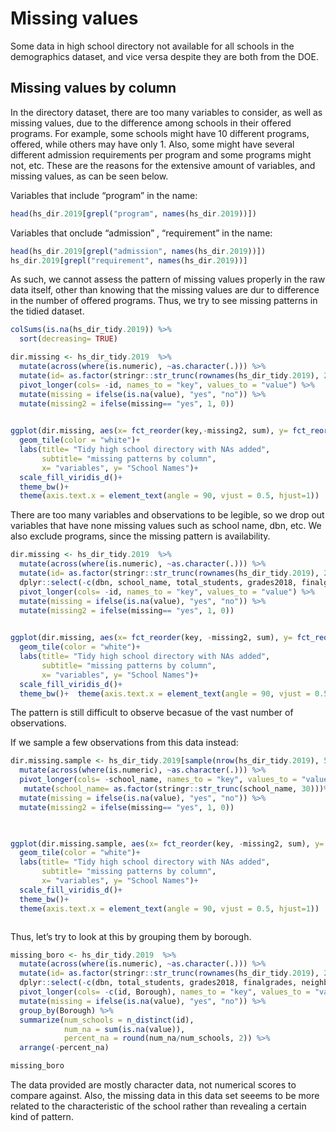 # Missing values

Some data in high school directory not available for all schools in the demographics dataset, and vice versa despite they are both from the DOE.

## Missing values by column

In the directory dataset, there are too many variables to consider, as well as missing values, due to the difference among schools in their offered programs. For example, some schools might have 10 different programs, offered, while others may have only 1. Also, some might have several different admission requirements per program and some programs might not, etc.
These are the reasons for the extensive amount of variables, and missing values, as can be seen below.


Variables that include "program" in the name:
```r
head(hs_dir.2019[grepl("program", names(hs_dir.2019))])
```

Variables that onclude "admission" , "requirement" in the name:
```r
head(hs_dir.2019[grepl("admission", names(hs_dir.2019))])
hs_dir.2019[grepl("requirement", names(hs_dir.2019))]
```

As such, we cannot assess the pattern of missing values properly in the raw data itself, other than knowing that the missing values are dur to difference in the number of offered programs.
Thus, we try to see missing patterns in the tidied dataset.

```r
colSums(is.na(hs_dir_tidy.2019)) %>% 
  sort(decreasing= TRUE)
```   

```r
dir.missing <- hs_dir_tidy.2019  %>%  
  mutate(across(where(is.numeric), ~as.character(.))) %>% 
  mutate(id= as.factor(stringr::str_trunc(rownames(hs_dir_tidy.2019), 20)))%>%
  pivot_longer(cols= -id, names_to = "key", values_to = "value") %>% 
  mutate(missing = ifelse(is.na(value), "yes", "no")) %>% 
  mutate(missing2 = ifelse(missing== "yes", 1, 0))
  

ggplot(dir.missing, aes(x= fct_reorder(key,-missing2, sum), y= fct_reorder(id, -missing2, sum), fill = missing))+
  geom_tile(color = "white")+
  labs(title= "Tidy high school directory with NAs added",
       subtitle= "missing patterns by column",
       x= "variables", y= "School Names")+
  scale_fill_viridis_d()+
  theme_bw()+
  theme(axis.text.x = element_text(angle = 90, vjust = 0.5, hjust=1))

```

There are too many variables and observations to be legible, so we drop out variables that have none missing values such as school name, dbn, etc. We also exclude programs, since the missing pattern is availability.

```r
dir.missing <- hs_dir_tidy.2019  %>%  
  mutate(across(where(is.numeric), ~as.character(.))) %>% 
  mutate(id= as.factor(stringr::str_trunc(rownames(hs_dir_tidy.2019), 20)))%>%
  dplyr::select(-c(dbn, school_name, total_students, grades2018, finalgrades, neighborhood, Borough), -starts_with("program")) %>% 
  pivot_longer(cols= -id, names_to = "key", values_to = "value") %>% 
  mutate(missing = ifelse(is.na(value), "yes", "no")) %>% 
  mutate(missing2 = ifelse(missing== "yes", 1, 0))
  

ggplot(dir.missing, aes(x= fct_reorder(key, -missing2, sum), y= fct_reorder(id, -missing2, sum), fill = missing))+
  geom_tile(color = "white")+
  labs(title= "Tidy high school directory with NAs added",
       subtitle= "missing patterns by column",
       x= "variables", y= "School Names")+
  scale_fill_viridis_d()+
  theme_bw()+  theme(axis.text.x = element_text(angle = 90, vjust = 0.5, hjust=1))

```

The pattern is still difficult to observe becasue of the vast number of observations.

If we sample a few observations from this data instead:

```r
dir.missing.sample <- hs_dir_tidy.2019[sample(nrow(hs_dir_tidy.2019), 50),]%>% 
  mutate(across(where(is.numeric), ~as.character(.))) %>% 
  pivot_longer(cols= -school_name, names_to = "key", values_to = "value") %>%
   mutate(school_name= as.factor(stringr::str_trunc(school_name, 30)))%>%
  mutate(missing = ifelse(is.na(value), "yes", "no")) %>% 
  mutate(missing2 = ifelse(missing== "yes", 1, 0))

  

ggplot(dir.missing.sample, aes(x= fct_reorder(key, -missing2, sum), y= fct_reorder(school_name, -missing2, sum), fill = missing))+
  geom_tile(color = "white")+
  labs(title= "Tidy high school directory with NAs added",
       subtitle= "missing patterns by column",
       x= "variables", y= "School Names")+
  scale_fill_viridis_d()+
  theme_bw()+
  theme(axis.text.x = element_text(angle = 90, vjust = 0.5, hjust=1))



```


Thus, let's try to look at this by grouping them by borough.

```r
missing_boro <- hs_dir_tidy.2019  %>%  
  mutate(across(where(is.numeric), ~as.character(.))) %>% 
  mutate(id= as.factor(stringr::str_trunc(rownames(hs_dir_tidy.2019), 20)))%>%
  dplyr::select(-c(dbn, total_students, grades2018, finalgrades, neighborhood), -starts_with("program")) %>% 
  pivot_longer(cols= -c(id, Borough), names_to = "key", values_to = "value") %>% 
  mutate(missing = ifelse(is.na(value), "yes", "no")) %>% 
  group_by(Borough) %>% 
  summarize(num_schools = n_distinct(id), 
            num_na = sum(is.na(value)),
            percent_na = round(num_na/num_schools, 2)) %>% 
  arrange(-percent_na)

missing_boro
```

The data provided are mostly character data, not numerical scores to compare against.
Also, the missing data in this data set seeems to be more related to the characteristic of the school rather than revealing a certain kind of pattern.

